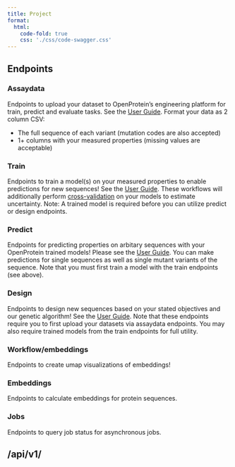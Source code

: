 ```yaml
---
title: Project
format:
  html:
    code-fold: true
    css: './css/code-swagger.css'
---
```


## Endpoints

### Assaydata
Endpoints to upload your dataset to OpenProtein's engineering platform for train, predict and evaluate tasks. See the <a href="https://docs.openprotein.ai/" rel="noreferrer" target="_blank">User Guide</a>.
Format your data as 2 column CSV:

  * The full sequence of each variant (mutation codes are also accepted)
  * 1+ columns with your measured properties (missing values are acceptable)

### Train
Endpoints to train a model(s) on your measured properties to enable predictions for new sequences! See the <a href="https://docs.openprotein.ai/" rel="noreferrer" target="_blank">User Guide</a>.
These workflows will additionally perform <a href="https://docs.openprotein.ai/cross-validation-page.html">cross-validation</a> on your models to estimate uncertainty.
Note: A trained model is required before you can utilize predict or design endpoints.

### Predict
Endpoints for predicting properties on arbitary sequences with your OpenProtein trained models! Please see the <a href="https://docs.openprotein.ai/" rel="noreferrer" target="_blank">User Guide</a>.
You can make predictions for single sequences as well as single mutant variants of the sequence.
Note that you must first train a model with the train endpoints (see above).

### Design
Endpoints to design new sequences based on your stated objectives and our genetic algorithm! See the <a href="https://docs.openprotein.ai/" rel="noreferrer" target="_blank">User Guide</a>.
Note that these endpoints require you to first upload your datasets via assaydata endpoints.
You may also require trained models from the train endpoints for full utility.

### Workflow/embeddings
Endpoints to create umap visualizations of embeddings!

### Embeddings
Endpoints to calculate embeddings for protein sequences.

### Jobs
Endpoints to query job status for asynchronous jobs.

## /api/v1/

```{=html}
<script src="https://unpkg.com/swagger-ui-dist@5.1/swagger-ui-bundle.js"></script>
<script>
  window.onload = function() {
    const ui = SwaggerUIBundle({
      url: "https://dev.api.openprotein.ai/api/v1/openapi.json",
      dom_id: "#swagger-ui",
      config: {
        deepLinking: true,
        tagsSorter: "alpha",
        docExpansion: "list",
      },
      requestInterceptor: (request) => {
        const requestPath = request.url.split('/').slice(3).join('/')
        if (!request.url.includes("openapi.json") && request.url.includes("access-token")) {
          // Modify the request URL for other endpoints
          request.url = "https://dev.api.openprotein.ai/api/v1/" + requestPath
        } else if (!request.url.includes("openapi.json")) {
          request.url = "https://dev.api.openprotein.ai/" + requestPath
        }
        return request;
      },
    });
  };
</script>

<link rel="stylesheet" href="css/swagger-ui.css">
<div id="swagger-ui"></div>
```
